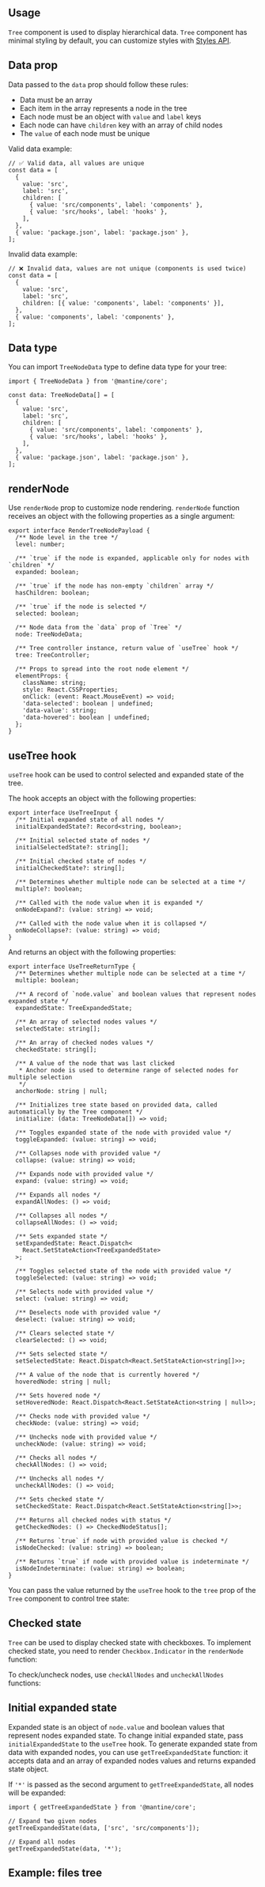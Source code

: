 

## Usage

`Tree` component is used to display hierarchical data. `Tree` component
has minimal styling by default, you can customize styles with [Styles API](/styles/styles-api).

<Demo data={TreeDemos.usage} />

## Data prop

Data passed to the `data` prop should follow these rules:

- Data must be an array
- Each item in the array represents a node in the tree
- Each node must be an object with `value` and `label` keys
- Each node can have `children` key with an array of child nodes
- The `value` of each node must be unique

Valid data example:

```tsx
// ✅ Valid data, all values are unique
const data = [
  {
    value: 'src',
    label: 'src',
    children: [
      { value: 'src/components', label: 'components' },
      { value: 'src/hooks', label: 'hooks' },
    ],
  },
  { value: 'package.json', label: 'package.json' },
];
```

Invalid data example:

```tsx
// ❌ Invalid data, values are not unique (components is used twice)
const data = [
  {
    value: 'src',
    label: 'src',
    children: [{ value: 'components', label: 'components' }],
  },
  { value: 'components', label: 'components' },
];
```

## Data type

You can import `TreeNodeData` type to define data type for your tree:

```tsx
import { TreeNodeData } from '@mantine/core';

const data: TreeNodeData[] = [
  {
    value: 'src',
    label: 'src',
    children: [
      { value: 'src/components', label: 'components' },
      { value: 'src/hooks', label: 'hooks' },
    ],
  },
  { value: 'package.json', label: 'package.json' },
];
```

## renderNode

Use `renderNode` prop to customize node rendering.
`renderNode` function receives an object with the following properties as a single argument:

```tsx
export interface RenderTreeNodePayload {
  /** Node level in the tree */
  level: number;

  /** `true` if the node is expanded, applicable only for nodes with `children` */
  expanded: boolean;

  /** `true` if the node has non-empty `children` array */
  hasChildren: boolean;

  /** `true` if the node is selected */
  selected: boolean;

  /** Node data from the `data` prop of `Tree` */
  node: TreeNodeData;

  /** Tree controller instance, return value of `useTree` hook */
  tree: TreeController;

  /** Props to spread into the root node element */
  elementProps: {
    className: string;
    style: React.CSSProperties;
    onClick: (event: React.MouseEvent) => void;
    'data-selected': boolean | undefined;
    'data-value': string;
    'data-hovered': boolean | undefined;
  };
}
```

<Demo data={TreeDemos.renderNode} />

## useTree hook

`useTree` hook can be used to control selected and expanded state of the tree.

The hook accepts an object with the following properties:

```tsx
export interface UseTreeInput {
  /** Initial expanded state of all nodes */
  initialExpandedState?: Record<string, boolean>;

  /** Initial selected state of nodes */
  initialSelectedState?: string[];

  /** Initial checked state of nodes */
  initialCheckedState?: string[];

  /** Determines whether multiple node can be selected at a time */
  multiple?: boolean;

  /** Called with the node value when it is expanded */
  onNodeExpand?: (value: string) => void;

  /** Called with the node value when it is collapsed */
  onNodeCollapse?: (value: string) => void;
}
```

And returns an object with the following properties:

```tsx
export interface UseTreeReturnType {
  /** Determines whether multiple node can be selected at a time */
  multiple: boolean;

  /** A record of `node.value` and boolean values that represent nodes expanded state */
  expandedState: TreeExpandedState;

  /** An array of selected nodes values */
  selectedState: string[];

  /** An array of checked nodes values */
  checkedState: string[];

  /** A value of the node that was last clicked
   * Anchor node is used to determine range of selected nodes for multiple selection
   */
  anchorNode: string | null;

  /** Initializes tree state based on provided data, called automatically by the Tree component */
  initialize: (data: TreeNodeData[]) => void;

  /** Toggles expanded state of the node with provided value */
  toggleExpanded: (value: string) => void;

  /** Collapses node with provided value */
  collapse: (value: string) => void;

  /** Expands node with provided value */
  expand: (value: string) => void;

  /** Expands all nodes */
  expandAllNodes: () => void;

  /** Collapses all nodes */
  collapseAllNodes: () => void;

  /** Sets expanded state */
  setExpandedState: React.Dispatch<
    React.SetStateAction<TreeExpandedState>
  >;

  /** Toggles selected state of the node with provided value */
  toggleSelected: (value: string) => void;

  /** Selects node with provided value */
  select: (value: string) => void;

  /** Deselects node with provided value */
  deselect: (value: string) => void;

  /** Clears selected state */
  clearSelected: () => void;

  /** Sets selected state */
  setSelectedState: React.Dispatch<React.SetStateAction<string[]>>;

  /** A value of the node that is currently hovered */
  hoveredNode: string | null;

  /** Sets hovered node */
  setHoveredNode: React.Dispatch<React.SetStateAction<string | null>>;

  /** Checks node with provided value */
  checkNode: (value: string) => void;

  /** Unchecks node with provided value */
  uncheckNode: (value: string) => void;

  /** Checks all nodes */
  checkAllNodes: () => void;

  /** Unchecks all nodes */
  uncheckAllNodes: () => void;

  /** Sets checked state */
  setCheckedState: React.Dispatch<React.SetStateAction<string[]>>;

  /** Returns all checked nodes with status */
  getCheckedNodes: () => CheckedNodeStatus[];

  /** Returns `true` if node with provided value is checked */
  isNodeChecked: (value: string) => boolean;

  /** Returns `true` if node with provided value is indeterminate */
  isNodeIndeterminate: (value: string) => boolean;
}
```

You can pass the value returned by the `useTree` hook to the `tree` prop of the `Tree` component
to control tree state:

<Demo data={TreeDemos.controller} />

## Checked state

`Tree` can be used to display checked state with checkboxes.
To implement checked state, you need to render `Checkbox.Indicator` in the `renderNode` function:

<Demo data={TreeDemos.checked} />

To check/uncheck nodes, use `checkAllNodes` and `uncheckAllNodes` functions:

<Demo data={TreeDemos.checkAllNodes} />

## Initial expanded state

Expanded state is an object of `node.value` and boolean values that represent nodes expanded state.
To change initial expanded state, pass `initialExpandedState` to the `useTree` hook.
To generate expanded state from data with expanded nodes, you can use `getTreeExpandedState` function:
it accepts data and an array of expanded nodes values and returns expanded state object.

If `'*'` is passed as the second argument to `getTreeExpandedState`, all nodes will be expanded:

```tsx
import { getTreeExpandedState } from '@mantine/core';

// Expand two given nodes
getTreeExpandedState(data, ['src', 'src/components']);

// Expand all nodes
getTreeExpandedState(data, '*');
```

<Demo data={TreeDemos.expandedState} />

## Example: files tree

<Demo data={TreeDemos.files} />
